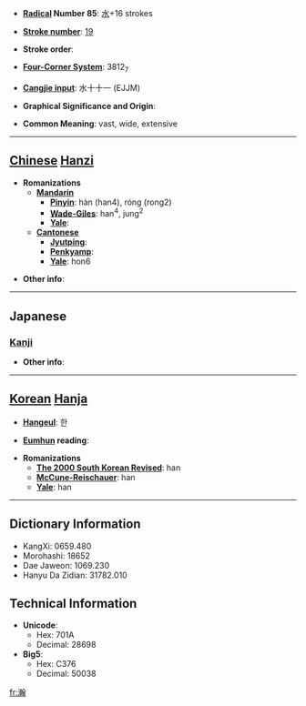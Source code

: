 * '''[[Wiktionary:Chinese radical index| Radical]] Number 85''': [[Wiktionary:Chinese radical index 水|水]]+16 strokes

* '''[[Wiktionary:Chinese total strokes index|Stroke number]]''': [[Wiktionary:Chinese total strokes index 19|19]]

* '''Stroke order''': 

* '''[[Wiktionary:Chinese four corner index|Four-Corner System]]''': 3812<sub>7</sub>

* '''[[Wiktionary:Chinese Cangjie index|Cangjie input]]''': 水十十一 (EJJM)

* '''Graphical Significance and Origin''': 

* '''Common Meaning''': vast, wide, extensive

----

== [[Chinese]] [[Hanzi]] ==

* '''Romanizations'''
** '''[[Mandarin]]'''
*** '''[[Pinyin]]''': hàn (han4), róng (rong2)
*** '''[[Wade-Giles]]''': han<sup>4</sup>, jung<sup>2</sup>
*** '''[[Yale]]''': 
** '''[[Cantonese]]'''
*** '''[[Jyutping]]''':
*** '''[[Penkyamp]]''': 
*** '''[[Yale]]''': hon6

* '''Other info''': 

----

==Japanese==
===[[Kanji]]===
{{kanji|on readings=[[かん]] (kan)
|kun readings=[[ひろい]] (hiroi)
}}

* '''Other info''':  

----

== [[Korean]] [[Hanja]] ==

* '''[[Hangeul]]''': 한

* '''[[Eumhun]] reading''': 

* '''Romanizations'''
** '''[[The 2000 South Korean Revised Romanization|The 2000 South Korean Revised]]''': han
** '''[[McCune-Reischauer]]''': han
** '''[[Yale]]''': han

----

== Dictionary Information ==

* KangXi: 0659.480
* Morohashi: 18652
* Dae Jaweon: 1069.230
* Hanyu Da Zidian: 31782.010

== Technical Information ==

* '''Unicode''':
** Hex: 701A
** Decimal: 28698
* '''Big5''':
** Hex: C376
** Decimal: 50038

[[fr:瀚]]